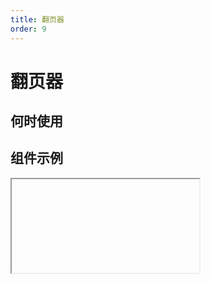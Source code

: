 ```yaml
---
title: 翻页器
order: 9
---
```


# 翻页器

## 何时使用

## 组件示例

<Iframe url="https://pre-yida-performance3.alibaba-inc.com/developer/pagination-v2?isRenderNav=false" />
  
## 组件属性

<!-- | 属性名   |  属性 code  | 类型 | 数据示例 | 默认值  | 动态属性 | 备注 |
| :------ | :------ | :------ | :------ | :----- | :----- | :----- |
| 总记录数 | total | string | | 100 | 是 |  | 
| 当前页码 | current | string | | 1 | 是 |  | 
| 分页尺寸 | size | string | "small" "medium" "large" | "medium" | 否 |  | 
| 分页类型 | type | string |"normal" "simple" "mini" | "normal" | 否 |  | 
| 前进后退按钮样式 | shape | string |"normal" "arrow-only" "arrow-prev-only" "no-border" | "normal" | 否 |  | 
| 每页显示选择器类型 | pageSizeSelector | boolean/string | false, 'filter', 'dropdown'| false | 否 |  |  -->
<!-- | 每页显示选择器可选值 | pageSizeList | string | | "5, 10, 20" | 否 |  |  -->
<!-- | pageSize | pageSize | string | | 10 | 否 |  | 
| 每页显示选择器在组件中的位置 | pageSizePosition | string | "start" "end"| "end" | 否 |  |  -->
<!-- | 当分页数为 1 时，是否隐藏分页器 | hideOnlyOnePage | string | | false | 否 |  | 
| 显示跳转输入框与按钮 | showJump | string | | true | 否 |  | 
| 当每页数量改变时 | onPageSizeChange | function | function(pageSize){} || 否 |
| 当页码改变时 | onChange | function | function(currentPagination){} || 否 | -->

<AttrTable dataSource={[{
  attr: '总记录数', 
  code: 'total', 
  type: 'String', 
  demo: '', 
  dafault:'100', 
  desc: ''
}, {
  attr: '当前页码', 
  code: 'current', 
  type: 'String', 
  demo: '', 
  dafault:'1', 
  desc: ''
}, {
  attr: '分页尺寸', 
  code: 'size', 
  type: 'String', 
  demo: '"small" "medium" "large"' , 
  dafault:'normal', 
  desc: ''
}, {
  attr: '分页类型', 
  code: 'type', 
  type: 'String', 
  demo: '"normal" "simple" "mini"', 
  dafault:'normal', 
  desc: ''
}, {
  attr: '前进后退按钮样式', 
  code: 'shape', 
  type: 'String', 
  demo: '"normal" "arrow-only" "arrow-prev-only" "no-border"', 
  dafault:'false', 
  desc: ''
}, {
  attr: '每页显示选择器类型', 
  code: 'pageSizeSelector', 
  type: 'boolean/string', 
  demo: "'false, 'filter', 'dropdown'", 
  dafault:'false', 
  desc: ''
}, 
{
  attr: '每页显示选择器可选值', 
  code: 'pageSizeList', 
  type: 'String', 
  demo: '"5, 10, 20" ', 
  dafault:'', 
  desc: ''
}, 
{
  attr: 'pageSize', 
  code: 'pageSize', 
  type: 'String', 
  demo: '', 
  dafault:'10', 
  desc: ''
}, 
{
  attr: '每页显示选择器在组件中的位置', 
  code: 'pageSizePosition', 
  type: 'String', 
  demo: '"start" "end"', 
  dafault:'"end"', 
  desc: ''
}, 
{
  attr: '当分页数为 1 时，是否隐藏分页器', 
  code: 'hideOnlyOnePage', 
  type: 'String', 
  demo: '', 
  dafault:'false', 
  desc: ''
}, {
  attr: '显示跳转输入框与按钮', 
  code: 'showJump', 
  type: 'String', 
  demo: '', 
  dafault:'true', 
  desc: ''
}, 
{
  attr: '当每页数量改变时', 
  code: 'onPageSizeChange', 
  type: 'function', 
  demo: 'function(pageSize){}', 
  dafault:'', 
  desc: ''
}, 
{
  attr: '当页码改变时', 
  code: 'onChange', 
  type: 'function', 
  demo: 'ffunction(currentPagination){}', 
  dafault:'', 
  desc: ''
}, 
]}
/>
